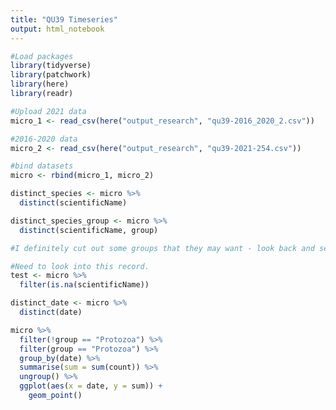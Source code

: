 ```yaml
---
title: "QU39 Timeseries"
output: html_notebook
---
```




```r
#Load packages
library(tidyverse)
library(patchwork)
library(here)
library(readr)
```

```r
#Upload 2021 data
micro_1 <- read_csv(here("output_research", "qu39-2016_2020_2.csv"))

#2016-2020 data
micro_2 <- read_csv(here("output_research", "qu39-2021-254.csv"))

#bind datasets
micro <- rbind(micro_1, micro_2)
```

```r
distinct_species <- micro %>% 
  distinct(scientificName)

distinct_species_group <- micro %>% 
  distinct(scientificName, group)

#I definitely cut out some groups that they may want - look back and see what I could incorporate back in.

#Need to look into this record.
test <- micro %>% 
  filter(is.na(scientificName))

distinct_date <- micro %>% 
  distinct(date)
```

```r
micro %>%
  filter(!group == "Protozoa") %>% 
  filter(group == "Protozoa") %>% 
  group_by(date) %>% 
  summarise(sum = sum(count)) %>% 
  ungroup() %>% 
  ggplot(aes(x = date, y = sum)) +
    geom_point()
```





